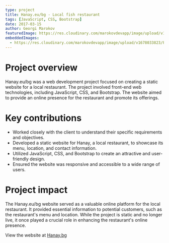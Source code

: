 ```yaml
---
type: project
title: Hanay.eu/bg - Local fish restaurant
tags: [JavaScript, CSS, Bootstrap]
date: 2017-03-15
author: Georgi Marokov
featuredImage: https://res.cloudinary.com/marokovdevapp/image/upload/v1678033822/Projects/hanay.eu.bg/hanay-eu-logo_ips8wn.jpg
embeddedImages:
  - https://res.cloudinary.com/marokovdevapp/image/upload/v1678033823/Projects/hanay.eu.bg/screencapture-hanay-eu-1512850000144_n9kpq0.jpg
---
```


# Project overview

Hanay.eu/bg was a web development project focused on creating a static website for a local restaurant. The project
involved front-end web technologies, including JavaScript, CSS, and Bootstrap. The website aimed to provide an online
presence for the restaurant and promote its offerings.

# Key contributions

- Worked closely with the client to understand their specific requirements and objectives.
- Developed a static website for Hanay, a local restaurant, to showcase its menu, location, and contact information.
- Utilized JavaScript, CSS, and Bootstrap to create an attractive and user-friendly design.
- Ensured the website was responsive and accessible to a wide range of users.

# Project impact

The Hanay.eu/bg website served as a valuable online platform for the local restaurant. It provided essential information
to potential customers, such as the restaurant's menu and location. While the project is static and no longer live, it
once played a crucial role in enhancing the restaurant's online presence.

View the website at [Hanay.bg](https://hanay.bg)

<GatsbyImage alt="Hanay.eu/bg in app screenshot" image={props.embedded.image1} />
